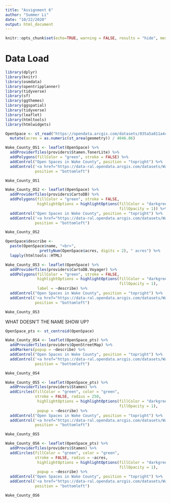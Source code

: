 ```yaml
---
title: "Assignment 6"
author: "Summer Li"
date: "10/22/2020"
output: html_document
---
```



```r
knitr::opts_chunk$set(echo=TRUE, warning = FALSE, results = "hide", message = FALSE)
```

# Data Load

```r
library(dplyr)
library(knitr)
library(osmdata)
library(opentripplanner)
library(tidyverse)
library(sf)
library(ggthemes)
library(ggspatial)
library(tidyverse)
library(leaflet)
library(htmltools)
library(htmlwidgets)
```

```r
OpenSpace <- st_read("https://opendata.arcgis.com/datasets/035a5a811a4c41669501cbfd82ef82f6_0.geojson") %>%
  mutate(acres = as.numeric(st_area(geometry)) / 4046.86) 
```

```r
Wake_County_OS1 <- leaflet(OpenSpace) %>%
  addProviderTiles(providers$Stamen.TonerLite) %>%
  addPolygons(fillColor = "green", stroke = FALSE) %>%
  addControl("Open Spaces in Wake County", position = "topright") %>%
  addControl('<a href="https://data-ral.opendata.arcgis.com/datasets/Wake::open-space?geometry=-78.850%2C35.823%2C-78.664%2C35.872">Data source</a>',
             position = "bottomleft")

Wake_County_OS1
```


```r
Wake_County_OS2 <- leaflet(OpenSpace) %>%
  addProviderTiles(providers$CartoDB) %>%
  addPolygons(fillColor = "green", stroke = FALSE,
              highlightOptions = highlightOptions(fillColor = "darkgreen", 
                                                  fillOpacity = 1)) %>%
  addControl("Open Spaces in Wake County", position = "topright") %>%
  addControl('<a href="https://data-ral.opendata.arcgis.com/datasets/Wake::open-space?geometry=-78.850%2C35.823%2C-78.664%2C35.872">Data source</a>',
             position = "bottomleft")

Wake_County_OS2
```

```r
OpenSpace$describe <- 
  paste(OpenSpace$name, "<br>", 
               prettyNum(OpenSpace$acres, digits = 2), " acres") %>% 
  lapply(htmltools::HTML)

Wake_County_OS3 <- leaflet(OpenSpace) %>%
  addProviderTiles(providers$CartoDB.Voyager) %>%
  addPolygons(fillColor = "green", stroke = FALSE,
              highlightOptions = highlightOptions(fillColor = "darkgreen", 
                                                  fillOpacity = 1),
              label = ~describe) %>%
  addControl("Open Spaces in Wake County", position = "topright") %>%
  addControl('<a href="https://data-ral.opendata.arcgis.com/datasets/Wake::open-space?geometry=-78.850%2C35.823%2C-78.664%2C35.872">Data source</a>',
             position = "bottomleft")

Wake_County_OS3
```
WHAT DOESN'T THE NAME SHOW UP?


```r
OpenSpace_pts <- st_centroid(OpenSpace)

Wake_County_OS4 <- leaflet(OpenSpace_pts) %>%
  addProviderTiles(providers$OpenStreetMap) %>%
  addMarkers(popup = ~describe) %>%
  addControl("Open Spaces in Wake County", position = "topright") %>%
  addControl('<a href="https://data-ral.opendata.arcgis.com/datasets/Wake::open-space?geometry=-78.850%2C35.823%2C-78.664%2C35.872">Data source</a>',
             position = "bottomleft")

Wake_County_OS4
```


```r
Wake_County_OS5 <- leaflet(OpenSpace_pts) %>%
  addProviderTiles(providers$Stamen) %>%
  addCircles(fillColor = "green", color = "green", 
             stroke = FALSE, radius = 250,
              highlightOptions = highlightOptions(fillColor = "darkgreen", 
                                                  fillOpacity = 1),
              popup = ~describe) %>%
  addControl("Open Spaces in Wake County", position = "topright") %>%
  addControl('<a href="https://data-ral.opendata.arcgis.com/datasets/Wake::open-space?geometry=-78.850%2C35.823%2C-78.664%2C35.872">Data source</a>',
             position = "bottomleft")

Wake_County_OS5
```


```r
Wake_County_OS6 <- leaflet(OpenSpace_pts) %>%
  addProviderTiles(providers$Stamen) %>%
  addCircles(fillColor = "green", color = "green", 
             stroke = FALSE, radius = ~acres,
              highlightOptions = highlightOptions(fillColor = "darkgreen", 
                                                  fillOpacity = 1),
              popup = ~describe) %>%
  addControl("Open Spaces in Wake County", position = "topright") %>%
  addControl('<a href="https://data-ral.opendata.arcgis.com/datasets/Wake::open-space?geometry=-78.850%2C35.823%2C-78.664%2C35.872">Data source</a>',
             position = "bottomleft")

Wake_County_OS6
```


















